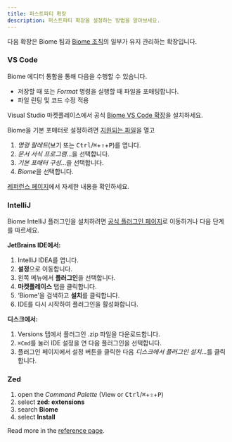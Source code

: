 ```yaml
---
title: 퍼스트파티 확장
description: 퍼스트파티 확장을 설정하는 방법을 알아보세요.
---
```


다음 확장은 Biome 팀과 [Biome 조직](https://github.com/biomejs)의 일부가 유지 관리하는 확장입니다.


### VS Code

Biome 에디터 통합을 통해 다음을 수행할 수 있습니다.

* 저장할 때 또는 _Format_ 명령을 실행할 때 파일을 포매팅합니다.
* 파일 린팅 및 코드 수정 적용

Visual Studio 마켓플레이스에서 공식 [Biome VS Code 확장](https://marketplace.visualstudio.com/items?itemName=biomejs.biome)을 설치하세요.

Biome을 기본 포매터로 설정하려면 [지원되는 파일](/ko/internals/language-support/)을 열고

1. *명령 팔레트*(보기 또는 <kbd>Ctrl</kbd>/<kbd title="Cmd">⌘</kbd>+<kbd title="Shift">⇧</kbd>+<kbd>P</kbd>)를 엽니다.
1. *문서 서식 프로그램*...을 선택합니다.
1. *기본 포매터 구성*...을 선택합니다.
1. *Biome*을 선택합니다.

[레퍼런스 페이지](/ko/reference/vscode)에서 자세한 내용을 확인하세요.


### IntelliJ

Biome IntelliJ 플러그인을 설치하려면 [공식 플러그인 페이지](https://plugins.jetbrains.com/plugin/22761-biome)로 이동하거나 다음 단계를 따르세요.

**JetBrains IDE에서:**

1. IntelliJ IDEA를 엽니다.
2. **설정**으로 이동합니다.
3. 왼쪽 메뉴에서 **플러그인**을 선택합니다.
4. **마켓플레이스** 탭을 클릭합니다.
5. ‘Biome’을 검색하고 **설치**를 클릭합니다.
6. IDE를 다시 시작하여 플러그인을 활성화합니다.

**디스크에서:**

1. Versions 탭에서 플러그인 .zip 파일을 다운로드합니다.
2. `⌘Сmd`를 눌러 IDE 설정을 연 다음 플러그인을 선택합니다.
3. 플러그인 페이지에서 설정 버튼을 클릭한 다음 *디스크에서 플러그인 설치*...를 클릭합니다.


### Zed

1. open the *Command Palette* (View or <kbd>Ctrl</kbd>/<kbd title="Cmd">⌘</kbd>+<kbd title="Shift">⇧</kbd>+<kbd>P</kbd>)
2. select **zed: extensions**
3. search **Biome**
4. select **Install**

Read more in the [reference page](/reference/zed).
